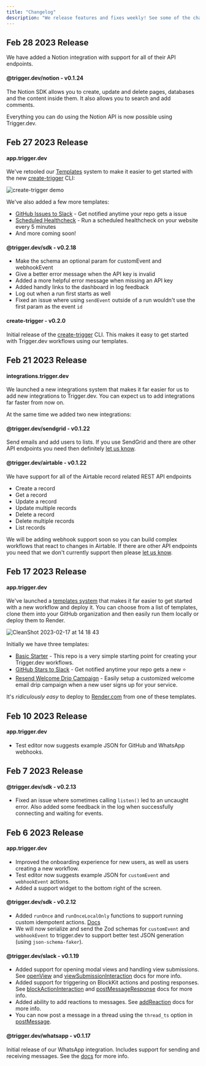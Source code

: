 ```yaml
---
title: "Changelog"
description: "We release features and fixes weekly! See some of the changes we have made."
---
```


## Feb 28 2023 Release

We have added a Notion integration with support for all of their API endpoints.

#### @trigger.dev/notion - v0.1.24

The Notion SDK allows you to create, update and delete pages, databases and the content inside them. It also allows you to search and add comments.

Everything you can do using the Notion API is now possible using Trigger.dev.

## Feb 27 2023 Release

#### app.trigger.dev

We've retooled our [Templates](https://app.trigger.dev/templates) system to make it easier to get started with the new [create-trigger](https://www.npmjs.com/package/create-trigger) CLI:

![create-trigger demo](/images/create-trigger-demo.gif)

We've also added a few more templates:

- [GitHub Issues to Slack](https://app.trigger.dev/templates/github-issues-to-slack) - Get notified anytime your repo gets a issue
- [Scheduled Healthcheck](https://app.trigger.dev/templates/scheduled-healthcheck) - Run a scheduled healthcheck on your website every 5 minutes
- And more coming soon!

#### @trigger.dev/sdk - v0.2.18

- Make the schema an optional param for customEvent and webhookEvent
- Give a better error message when the API key is invalid
- Added a more helpful error message when missing an API key
- Added handly links to the dashboard in log feedback
- Log out when a run first starts as well
- Fixed an issue where using `sendEvent` outside of a run wouldn't use the first param as the event `id`

#### create-trigger - v0.2.0

Initial release of the [create-trigger](https://www.npmjs.com/package/create-trigger) CLI. This makes it easy to get started with Trigger.dev workflows using our templates.

## Feb 21 2023 Release

#### integrations.trigger.dev

We launched a new integrations system that makes it far easier for us to add new integrations to Trigger.dev. You can expect us to add integrations far faster from now on.

At the same time we added two new integrations:

#### @trigger.dev/sendgrid - v0.1.22

Send emails and add users to lists. If you use SendGrid and there are other API endpoints you need then definitely <a href="mailto:help@trigger.dev">let us know</a>.

#### @trigger.dev/airtable - v0.1.22

We have support for all of the Airtable record related REST API endpoints

- Create a record
- Get a record
- Update a record
- Update multiple records
- Delete a record
- Delete multiple records
- List records

We will be adding webhook support soon so you can build complex workflows that react to changes in Airtable. If there are other API endpoints you need that we don't currently support then please <a href="mailto:help@trigger.dev">let us know</a>.

## Feb 17 2023 Release

#### app.trigger.dev

We've launched a [templates system](https://app.trigger.dev/templates) that makes it far easier to get started with a new workflow and deploy it. You can choose from a list of templates, clone them into your GitHub organization and then easily run them locally or deploy them to Render.

![CleanShot 2023-02-17 at 14 18 43](https://user-images.githubusercontent.com/534/219680224-df8f578a-a986-4479-b2c9-4a6b4a8750dd.png)

Initially we have three templates:

- [Basic Starter](https://app.trigger.dev/templates/basic-starter) - This repo is a very simple starting point for creating your Trigger.dev workflows.
- [GitHub Stars to Slack](https://app.trigger.dev/templates/github-stars-to-slack) - Get notified anytime your repo gets a new ⭐️
- [Resend Welcome Drip Campaign](https://app.trigger.dev/templates/resend-welcome-drip-campaign) - Easily setup a customized welcome email drip campaign when a new user signs up for your service.

It's _ridiculously easy_ to deploy to [Render.com](https://render.com) from one of these templates.

## Feb 10 2023 Release

#### app.trigger.dev

- Test editor now suggests example JSON for GitHub and WhatsApp webhooks.

## Feb 7 2023 Release

#### @trigger.dev/sdk - v0.2.13

- Fixed an issue where sometimes calling `listen()` led to an uncaught error. Also added some feedback in the log when successfully connecting and waiting for events.

## Feb 6 2023 Release

#### app.trigger.dev

- Improved the onboarding experience for new users, as well as users creating a new workflow.
- Test editor now suggests example JSON for `customEvent` and `webhookEvent` actions.
- Added a support widget to the bottom right of the screen.

#### @trigger.dev/sdk - v0.2.12

- Added `runOnce` and `runOnceLocalOnly` functions to support running custom idempotent actions. [Docs](/functions/run-once)
- We will now serialize and send the Zod schemas for `customEvent` and `webhookEvent` to trigger.dev to support better test JSON generation (using `json-schema-faker`).

#### @trigger.dev/slack - v0.1.19

- Added support for opening modal views and handling view submissions. See [openView](/integrations/apis/slack/actions/open-view) and [viewSubmissionInteraction](/integrations/apis/slack/events/view-submission-interaction) docs for more info.
- Added support for triggering on BlockKit actions and posting responses. See [blockActionInteraction](/integrations/apis/slack/events/block-action-interaction) and [postMessageResponse](/integrations/apis/slack/actions/post-message-response) docs for more info.
- Added ability to add reactions to messages. See [addReaction](/integrations/apis/slack/actions/add-reaction) docs for more info.
- You can now post a message in a thread using the `thread_ts` option in [postMessage](/integrations/apis/slack/actions/post-message).

#### @trigger.dev/whatsapp - v0.1.17

Initial release of our WhatsApp integration. Includes support for sending and receiving messages. See the [docs](/integrations/apis/whatsapp) for more info.
